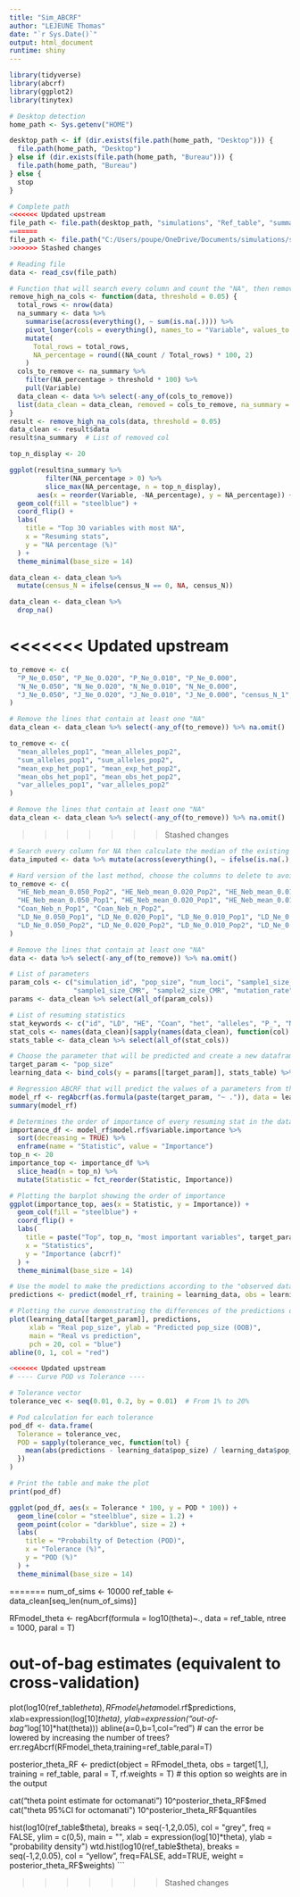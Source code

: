 ```yaml
---
title: "Sim_ABCRF"
author: "LEJEUNE Thomas"
date: "`r Sys.Date()`"
output: html_document
runtime: shiny
---
```


```r

library(tidyverse)
library(abcrf)
library(ggplot2)
library(tinytex)

```

```r
# Desktop detection
home_path <- Sys.getenv("HOME")

desktop_path <- if (dir.exists(file.path(home_path, "Desktop"))) {
  file.path(home_path, "Desktop")
} else if (dir.exists(file.path(home_path, "Bureau"))) {
  file.path(home_path, "Bureau")
} else {
  stop
}

# Complete path
<<<<<<< Updated upstream
file_path <- file.path(desktop_path, "simulations", "Ref_table", "summary_table.csv")
=======
file_path <- file.path("C:/Users/poupe/OneDrive/Documents/simulations/summary_table_all_batches.csv")
>>>>>>> Stashed changes

# Reading file
data <- read_csv(file_path)

```

```r

# Function that will search every column and count the "NA", then remove the columns having too much missing values according to the threshold
remove_high_na_cols <- function(data, threshold = 0.05) {
  total_rows <- nrow(data)
  na_summary <- data %>%
    summarise(across(everything(), ~ sum(is.na(.)))) %>%
    pivot_longer(cols = everything(), names_to = "Variable", values_to = "NA_count") %>%
    mutate(
      Total_rows = total_rows,
      NA_percentage = round((NA_count / Total_rows) * 100, 2)
    )
  cols_to_remove <- na_summary %>%
    filter(NA_percentage > threshold * 100) %>%
    pull(Variable)
  data_clean <- data %>% select(-any_of(cols_to_remove))
  list(data_clean = data_clean, removed = cols_to_remove, na_summary = na_summary)
}
result <- remove_high_na_cols(data, threshold = 0.05)
data_clean <- result$data 
result$na_summary  # List of removed col

top_n_display <- 20

ggplot(result$na_summary %>% 
         filter(NA_percentage > 0) %>% 
         slice_max(NA_percentage, n = top_n_display),
       aes(x = reorder(Variable, -NA_percentage), y = NA_percentage)) +
  geom_col(fill = "steelblue") +
  coord_flip() +
  labs(
    title = "Top 30 variables with most NA",
    x = "Resuming stats",
    y = "NA percentage (%)"
  ) +
  theme_minimal(base_size = 14)

```

```r
data_clean <- data_clean %>%
  mutate(census_N = ifelse(census_N == 0, NA, census_N))

data_clean <- data_clean %>%
  drop_na()
```

<<<<<<< Updated upstream
=======
```r

to_remove <- c(
  "P_Ne_0.050", "P_Ne_0.020", "P_Ne_0.010", "P_Ne_0.000",
  "N_Ne_0.050", "N_Ne_0.020", "N_Ne_0.010", "N_Ne_0.000",
  "J_Ne_0.050", "J_Ne_0.020", "J_Ne_0.010", "J_Ne_0.000", "census_N_1", "census_N_2","census_N_3", "census_N_4", "census_N_5", "census_N_6", "census_N_7", "census_N_8", "census_N_9", "census_N_10", "census_N_11"
)

# Remove the lines that contain at least one "NA"
data_clean <- data_clean %>% select(-any_of(to_remove)) %>% na.omit()

```

```r

to_remove <- c(
  "mean_alleles_pop1", "mean_alleles_pop2",
  "sum_alleles_pop1", "sum_alleles_pop2",
  "mean_exp_het_pop1", "mean_exp_het_pop2",
  "mean_obs_het_pop1", "mean_obs_het_pop2",
  "var_alleles_pop1", "var_alleles_pop2"
)

# Remove the lines that contain at least one "NA"
data_clean <- data_clean %>% select(-any_of(to_remove)) %>% na.omit()

```

>>>>>>> Stashed changes

```r

# Search every column for NA then calculate the median of the existing values and add it to the missing values
data_imputed <- data %>% mutate(across(everything(), ~ ifelse(is.na(.), median(., na.rm = TRUE), .)))

```

```r

# Hard version of the last method, choose the columns to delete to avoid suppressing too many lines while removing the NAs
to_remove <- c(
  "HE_Neb_mean_0.050_Pop2", "HE_Neb_mean_0.020_Pop2", "HE_Neb_mean_0.010_Pop2", "HE_Neb_mean_0.000_Pop2",
  "HE_Neb_mean_0.050_Pop1", "HE_Neb_mean_0.020_Pop1", "HE_Neb_mean_0.010_Pop1", "HE_Neb_mean_0.000_Pop1",
  "Coan_Neb_n_Pop1", "Coan_Neb_n_Pop2",
  "LD_Ne_0.050_Pop1", "LD_Ne_0.020_Pop1", "LD_Ne_0.010_Pop1", "LD_Ne_0.000_Pop1",
  "LD_Ne_0.050_Pop2", "LD_Ne_0.020_Pop2", "LD_Ne_0.010_Pop2", "LD_Ne_0.000_Pop2"
)

# Remove the lines that contain at least one "NA"
data <- data %>% select(-any_of(to_remove)) %>% na.omit()

```

```r

# List of parameters
param_cols <- c("simulation_id", "pop_size", "num_loci", "sample1_size_Ne", "sample2_size_Ne",
                "sample1_size_CMR", "sample2_size_CMR", "mutation_rate", "recap_Ne")
params <- data_clean %>% select(all_of(param_cols))

# List of resuming statistics
stat_keywords <- c("id", "LD", "HE", "Coan", "het", "alleles", "P_", "N_", "J_")
stat_cols <- names(data_clean)[sapply(names(data_clean), function(col) any(str_detect(col, stat_keywords)))]
stats_table <- data_clean %>% select(all_of(stat_cols))

```

```r

# Choose the parameter that will be predicted and create a new dataframe with it in the first column and the resuming stats
target_param <- "pop_size"
learning_data <- bind_cols(y = params[[target_param]], stats_table) %>% rename(!!target_param := y)

# Regression ABCRF that will predict the values of a parameters from the data base formed by the simulations
model_rf <- regAbcrf(as.formula(paste(target_param, "~ .")), data = learning_data, ntree = 500)
summary(model_rf)

```

```r

# Determines the order of importance of every resuming stat in the dataframe concerning the prediction of the parameter
importance_df <- model_rf$model.rf$variable.importance %>%
  sort(decreasing = TRUE) %>%
  enframe(name = "Statistic", value = "Importance")
top_n <- 20
importance_top <- importance_df %>%
  slice_head(n = top_n) %>%
  mutate(Statistic = fct_reorder(Statistic, Importance))

# Plotting the barplot showing the order of importance
ggplot(importance_top, aes(x = Statistic, y = Importance)) +
  geom_col(fill = "steelblue") +
  coord_flip() +
  labs(
    title = paste("Top", top_n, "most important variables", target_param),
    x = "Statistics",
    y = "Importance (abcrf)"
  ) +
  theme_minimal(base_size = 14)

```

```r

# Use the model to make the predictions according to the "observed data" from the Out-Of-Bag "OOB"
predictions <- predict(model_rf, training = learning_data, obs = learning_data)$expectation

# Plotting the curve demonstrating the differences of the predictions of the dataframe studied with the target data from the Out-Of-Bag
plot(learning_data[[target_param]], predictions,
     xlab = "Real pop_size", ylab = "Predicted pop_size (OOB)",
     main = "Real vs prediction",
     pch = 20, col = "blue")
abline(0, 1, col = "red")

```

```r
<<<<<<< Updated upstream
# ---- Curve POD vs Tolerance ----

# Tolerance vector
tolerance_vec <- seq(0.01, 0.2, by = 0.01)  # From 1% to 20%

# Pod calculation for each tolerance
pod_df <- data.frame(
  Tolerance = tolerance_vec,
  POD = sapply(tolerance_vec, function(tol) {
    mean(abs(predictions - learning_data$pop_size) / learning_data$pop_size < tol)
  })
)

# Print the table and make the plot
print(pod_df)

ggplot(pod_df, aes(x = Tolerance * 100, y = POD * 100)) +
  geom_line(color = "steelblue", size = 1.2) +
  geom_point(color = "darkblue", size = 2) +
  labs(
    title = "Probabilty of Detection (POD)",
    x = "Tolerance (%)",
    y = "POD (%)"
  ) +
  theme_minimal(base_size = 14)

```

=======
num_of_sims <- 10000
ref_table <- data_clean[seq_len(num_of_sims)]

RFmodel_theta <- regAbcrf(formula = log10(theta)~.,
                          data = ref_table,
                          ntree = 1000,
                          paral = T)

# out-of-bag estimates (equivalent to cross-validation)
plot(log10(ref_table$theta),
     RFmodel_theta$model.rf$predictions,
     xlab=expression(log[10]*theta),
     ylab=expression("out-of-bag "*log[10]*hat(theta)))
abline(a=0,b=1,col="red")
# can the error be lowered by increasing the number of trees?
err.regAbcrf(RFmodel_theta,training=ref_table,paral=T)

posterior_theta_RF <- predict(object = RFmodel_theta,
                              obs = target[1,],
                              training = ref_table,
                              paral = T,
                              rf.weights = T) # this option so weights are in the output

cat("theta point estimate for octomanati")
10^posterior_theta_RF$med
cat("theta 95%CI for octomanati")
10^posterior_theta_RF$quantiles

hist(log10(ref_table$theta),
     breaks = seq(-1,2,0.05),
     col = "grey",
     freq = FALSE,
     ylim = c(0,5),
     main = "",
     xlab = expression(log[10]*theta),
     ylab = "probability density")
wtd.hist(log10(ref_table$theta),
         breaks = seq(-1,2,0.05),
         col = "yellow", freq=FALSE, add=TRUE,
         weight = posterior_theta_RF$weights)
```


>>>>>>> Stashed changes
